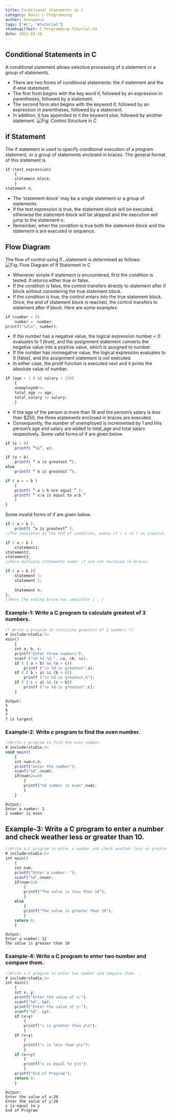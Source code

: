 ```yaml
---
title: Conditional Statements in C
category: Basic C Programming
author: Anonymous
tags: ["#c", "#tutorial"]
thumbnailText: C Programming Tutorial-14
date: 2021-03-18
---
```

## Conditional Statements in C
A conditional statement allows selective processing of a statement or a group of statements.

- There are two forms of conditional statements: the if statement and the if-else statement.
- The first form begins with the key word if, followed by an expression in parentheses, followed by a statement.
- The second form also begins with the keyword if, followed by an expression in parentheses, followed by a statement.
- In addition, it has appended to it the keyword else, followed by another statement.
![ Fig: Control Structure in C](../../assets/cPic/constat.png)
## if Statement
The if statement is used to specify conditional execution of a program statement, or a group of statements enclosed in braces. The general format of this statement is
```js
if (test_expression)
    {
    statement-block;
    }
statement-x;
```
- The ‘statement-block’ may be a single statement or a group of statements.
- If the test expression is true, the statement-block will be executed; otherwise the statement-block will be skipped and the execution will jump to the statement-x.
- Remember, when the condition is true both the statement-block and the statement-x are executed in sequence.
## Flow Diagram
The flow of control using if…statement is determined as follows:
![ Fig: Flow Diagram of If Statement in C](../../assets/cPic/const-2.png)

- Whenever simple if statement is encountered, first the condition is tested. It returns either true or false.
- If the condition is false, the control transfers directly to statement after if block without considering the true statement block.
- If the condition is true, the control enters into the true statement block. Once, the end of statement block is reached, the control transfers to statement after if block.
Here are some examples:
```js
if (number < 0)
    number = -number;
printf("%d\n", number);
```
- If the number has a negative value, the logical expression number < 0 evaluates to 1 (true), and the assignment statement converts the negative value into
a positive value, which is assigned to number.
- If the number has nonnegative value, the logical expression evaluates to 0 (false), and the assignment statement is not executed.
- In either case, the printf function is executed next and it prints the absolute value of number.
```js
if (age > 1 8 && salary < 250)
    {
    unemployed++;
    total_age += age;
    total_salary += salary;
    }
```
- If the age of the person is more than 18 and the person’s salary is less than $250, the three statements enclosed in braces are executed.
- Consequently, the number of unemployed is incremented by 1 and this person’s age and salary are added to total_age and total salarv respectively.
Some valid forms of if are given below.
```js
if (x > 0)
    printf( “%i”, x);
```
```js
if (a > b)
    printf( “ a is greatest ”);
else
    printf( “ b is greatest ”);
```
```js
if ( a = = b )
    {
    printf( “ a & b are equal ” );
    printf( “ x/a is equal to x/b ”
    )
}
```
Some invalid forms of if are given below.
```js
if ( a > b );
    printf( “a is greatest” );
//The semicolon at the end of condition, makes if ( a >b ) as invalid.
```
```js
if ( a > b )
    statement1;
statement2;
statement3;
//Here multiple statements under if are not enclosed in braces.
```
```js
if ( a > b ){
    Statement 1;
    statement 2;
    . . .
    Statement n;
};
//Here the ending brace has semicolon ( ; )
```
### Example-1: Write a C program to calculate greatest of 3 numbers.
~~~js
/* Write a program to calculate greatest of 3 numbers */
# include<studio.h>
main()
    {
    int a, b, c;
    printf("Enter three numbers");
    scanf ("%d %d %d ", &a, &b, &c);
    if ( ( a > b) && (a > c))
        printf ("\n %d is greatest",a);
    if ( ( b > a) && (b > c))
        printf ("\n %d is greatest,b");
    if ( ( c > a) && (c > b))
        printf ("\n %d is greatest",c);
    }
~~~
~~~
Output:
5
6
7
7 is largest
~~~
### Example-2:  Write c program to find the even number.

~~~js
//Write c program to find the even number.
# include<studio.h>
void main()
    {
    int num=0,n;
    printf("enter the number");
    scanf("%d",&num);
    if(num%2==0)
        {
        printf("%d number is even",num);
        }
    }
~~~
~~~
Output:
Enter a number: 2
2 number is even
~~~
## Example-3: Write a C program to enter a number and check weather less or greater than 10.
~~~js
//Write a C program to enter a number and check weather less or greater than 10.
# include<studio.h>
int main()
    {
    int num;
    printf("Enter a number: ");
    scanf("%d",&num);
    if(num<10)
        {
        printf("The value is less than 10");
        }
    else
        {
        printf("The value is greater than 10");
        }
    return 0;
    }
~~~
~~~
Output:
Enter a number: 12
The value is greater than 10
~~~
### Example-4: Write a C program to enter two number and compare them.
~~~js
//Write a C program to enter two number and compare them. .
# include<studio.h>
int main()
    {
    int x, y;
    printf("Enter the value of x:");
    scanf("%d", &x);
    printf("Enter the value of y:");
    scanf("%d", &y);
    if (x>y)
        {
        printf("x is greater than y\n");
        }
    if (x<y)
        {
        printf("x is less than y\n");
        }
    if (x==y)
        {
        printf("x is equal to y\n");
        }
    printf("End of Program");
    return 0;
    }
~~~
~~~
Output:
Enter the value of x:20
Enter the value of y:20
x is equal to y
End of Program
~~~